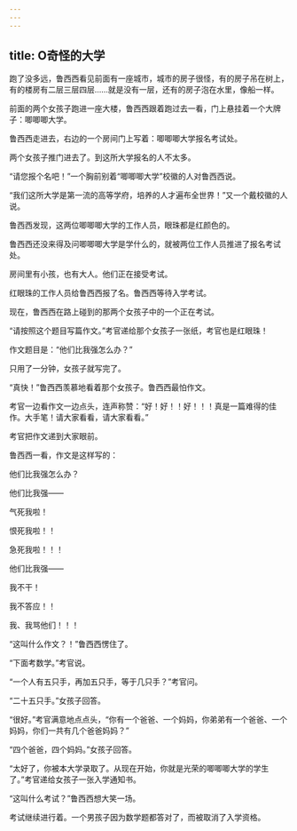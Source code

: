 ```yaml
---
---
---
```

title: O奇怪的大学
---




跑了没多远，鲁西西看见前面有一座城市，城市的房子很怪，有的房子吊在树上，有的楼房有二层三层四层……就是没有一层，还有的房子泡在水里，像船一样。

前面的两个女孩子跑进一座大楼，鲁西西跟着跑过去一看，门上悬挂着一个大牌子：唧唧唧大学。

鲁西西走进去，右边的一个房间门上写着：唧唧唧大学报名考试处。

两个女孩子推门进去了。到这所大学报名的人不太多。

“请您报个名吧！”一个胸前别着“唧唧唧大学”校徽的人对鲁西西说。

“我们这所大学是第一流的高等学府，培养的人才遍布全世界！”又一个戴校徽的人说。

鲁西西发现，这两位唧唧唧大学的工作人员，眼珠都是红颜色的。

鲁西西还没来得及问唧唧唧大学是学什么的，就被两位工作人员推进了报名考试处。

房间里有小孩，也有大人。他们正在接受考试。

红眼珠的工作人员给鲁西西报了名。鲁西西等待入学考试。

现在，鲁西西在路上碰到的那两个女孩子中的一个正在考试。

“请按照这个题目写篇作文。”考官递给那个女孩子一张纸，考官也是红眼珠！

作文题目是：“他们比我强怎么办？”

只用了一分钟，女孩子就写完了。

“真快！”鲁西西羡慕地看着那个女孩子。鲁西西最怕作文。

考官一边看作文一边点头，连声称赞：“好！好！！好！！！真是一篇难得的佳作。大手笔！请大家看看，请大家看看。”

考官把作文递到大家眼前。

鲁西西一看，作文是这样写的：

他们比我强怎么办？

他们比我强——

气死我啦！

恨死我啦！！

急死我啦！！！

他们比我强——

我不干！

我不答应！！

我、我骂他们！！！

“这叫什么作文？！”鲁西西愣住了。

“下面考数学。”考官说。

“一个人有五只手，再加五只手，等于几只手？”考官问。

“二十五只手。”女孩子回答。

“很好。”考官满意地点点头，“你有一个爸爸、一个妈妈，你弟弟有一个爸爸、一个妈妈，你们一共有几个爸爸妈妈？”

“四个爸爸，四个妈妈。”女孩子回答。

“太好了，你被本大学录取了。从现在开始，你就是光荣的唧唧唧大学的学生了。”考官递给女孩子一张入学通知书。

“这叫什么考试？”鲁西西想大笑一场。

考试继续进行着。一个男孩子因为数学题都答对了，而被取消了入学资格。